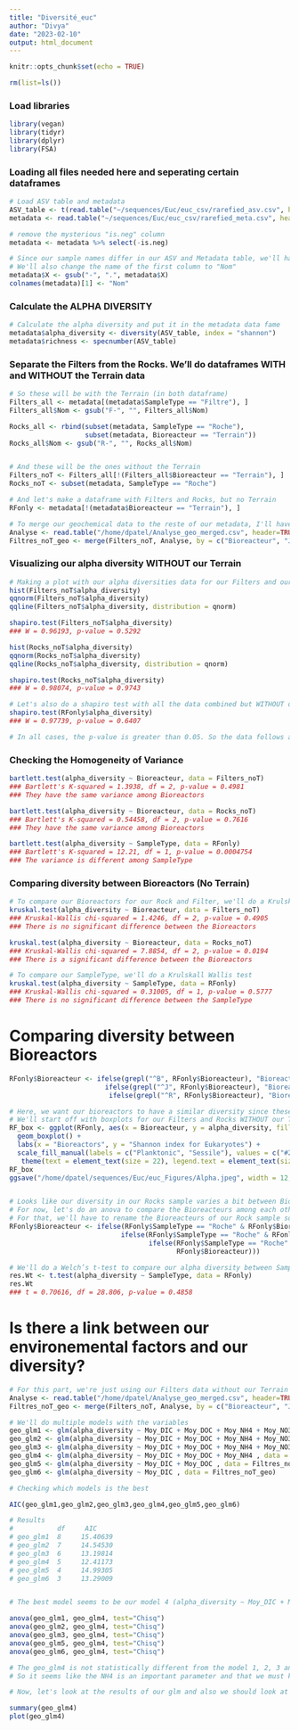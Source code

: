 ```yaml
---
title: "Diversité_euc"
author: "Divya"
date: "2023-02-10"
output: html_document
---
```


```r
knitr::opts_chunk$set(echo = TRUE)

rm(list=ls())
```

### Load libraries
```r
library(vegan)
library(tidyr)
library(dplyr)
library(FSA)
```


### Loading all files needed here and seperating certain dataframes
```r
# Load ASV table and metadata
ASV_table <- t(read.table("~/sequences/Euc/euc_csv/rarefied_asv.csv", header = TRUE, row.names = 1, sep = ","))
metadata <- read.table("~/sequences/Euc/euc_csv/rarefied_meta.csv", header=TRUE, sep=",", row.names = NULL)

# remove the mysterious "is.neg" column
metadata <- metadata %>% select(-is.neg)

# Since our sample names differ in our ASV and Metadata table, we'll have to replace the "-" to "."
# We'll also change the name of the first column to "Nom"
metadata$X <- gsub("-", ".", metadata$X)
colnames(metadata)[1] <- "Nom"
```

### Calculate the ALPHA DIVERSITY
```r
# Calculate the alpha diversity and put it in the metadata data fame
metadata$alpha_diversity <- diversity(ASV_table, index = "shannon")
metadata$richness <- specnumber(ASV_table)
```

### Separate the Filters from the Rocks. We'll do dataframes WITH and WITHOUT the Terrain data 
```r
# So these will be with the Terrain (in both dataframe)
Filters_all <- metadata[(metadata$SampleType == "Filtre"), ]
Filters_all$Nom <- gsub("F-", "", Filters_all$Nom)

Rocks_all <- rbind(subset(metadata, SampleType == "Roche"),
                   subset(metadata, Bioreacteur == "Terrain"))
Rocks_all$Nom <- gsub("R-", "", Rocks_all$Nom)


# And these will be the ones without the Terrain 
Filters_noT <- Filters_all[!(Filters_all$Bioreacteur == "Terrain"), ]
Rocks_noT <- subset(metadata, SampleType == "Roche")

# And let's make a dataframe with Filters and Rocks, but no Terrain
RFonly <- metadata[!(metadata$Bioreacteur == "Terrain"), ]

# To merge our geochemical data to the reste of our metadata, I'll have to make another dataframe
Analyse <- read.table("/home/dpatel/Analyse_geo_merged.csv", header=TRUE, sep=",", row.names = NULL)
Filtres_noT_geo <- merge(Filters_noT, Analyse, by = c("Bioreacteur", "Jour"), sort = TRUE)
```

### Visualizing our alpha diversity WITHOUT our Terrain
```r
# Making a plot with our alpha diversities data for our Filters and our Rocks
hist(Filters_noT$alpha_diversity)
qqnorm(Filters_noT$alpha_diversity)
qqline(Filters_noT$alpha_diversity, distribution = qnorm)

shapiro.test(Filters_noT$alpha_diversity)
### W = 0.96193, p-value = 0.5292

hist(Rocks_noT$alpha_diversity)
qqnorm(Rocks_noT$alpha_diversity)
qqline(Rocks_noT$alpha_diversity, distribution = qnorm)

shapiro.test(Rocks_noT$alpha_diversity)
### W = 0.98074, p-value = 0.9743

# Let's also do a shapiro test with all the data combined but WITHOUT our Terrain
shapiro.test(RFonly$alpha_diversity)
### W = 0.97739, p-value = 0.6407

# In all cases, the p-value is greater than 0.05. So the data follows a normal distribution
```


### Checking the Homogeneity of Variance
```r
bartlett.test(alpha_diversity ~ Bioreacteur, data = Filters_noT)
### Bartlett's K-squared = 1.3938, df = 2, p-value = 0.4981
### They have the same variance among Bioreactors

bartlett.test(alpha_diversity ~ Bioreacteur, data = Rocks_noT)
### Bartlett's K-squared = 0.54458, df = 2, p-value = 0.7616
### They have the same variance among Bioreactors

bartlett.test(alpha_diversity ~ SampleType, data = RFonly)
### Bartlett's K-squared = 12.21, df = 1, p-value = 0.0004754
### The variance is different among SampleType
```


### Comparing diversity between Bioreactors (No Terrain)
```r
# To compare our Bioreactors for our Rock and Filter, we'll do a Krulskall Wallis test
kruskal.test(alpha_diversity ~ Bioreacteur, data = Filters_noT)
### Kruskal-Wallis chi-squared = 1.4246, df = 2, p-value = 0.4905
### There is no significant difference between the Bioreactors

kruskal.test(alpha_diversity ~ Bioreacteur, data = Rocks_noT)
### Kruskal-Wallis chi-squared = 7.8854, df = 2, p-value = 0.0194
### There is a significant difference between the Bioreactors

# To compare our SampleType, we'll do a Krulskall Wallis test
kruskal.test(alpha_diversity ~ SampleType, data = RFonly)
### Kruskal-Wallis chi-squared = 0.31005, df = 1, p-value = 0.5777
### There is no significant difference between the SampleType
```


# Comparing diversity between Bioreactors 
```r
RFonly$Bioreacteur <- ifelse(grepl("^B", RFonly$Bioreacteur), "Bioreactor 1",
                        ifelse(grepl("^J", RFonly$Bioreacteur), "Bioreactor 2",
                         ifelse(grepl("^R", RFonly$Bioreacteur), "Bioreactor 3", "Field")))

# Here, we want our bioreactors to have a similar diversity since these are supposed to be triplicates. 
# We'll start off with boxplots for our Filters and Rocks WITHOUT our Terrain data
RF_box <- ggplot(RFonly, aes(x = Bioreacteur, y = alpha_diversity, fill = SampleType)) + 
  geom_boxplot() +
  labs(x = "Bioreactors", y = "Shannon index for Eukaryotes") +
  scale_fill_manual(labels = c("Planktonic", "Sessile"), values = c("#2A9D8F", "#F4A261"), name = "Community") +
   theme(text = element_text(size = 22), legend.text = element_text(size = 18))
RF_box
ggsave("/home/dpatel/sequences/Euc/euc_Figures/Alpha.jpeg", width = 12, height = 9, plot = last_plot())


# Looks like our diversity in our Rocks sample varies a bit between Bioreactors.
# For now, let's do an anova to compare the Bioreacteurs among each other for the Filters
# For that, we'll have to rename the Bioreacteurs of our Rock sample so that they don't get merged with our Filter samples
RFonly$Bioreacteur <- ifelse(RFonly$SampleType == "Roche" & RFonly$Bioreacteur == "Bleu", "Bleu1", 
                            ifelse(RFonly$SampleType == "Roche" & RFonly$Bioreacteur == "Jaune", "Jaune1",
                                   ifelse(RFonly$SampleType == "Roche" & RFonly$Bioreacteur == "Rouge", "Rouge1", 
                                          RFonly$Bioreacteur)))

# We'll do a Welch’s t-test to compare our alpha diversity between SampleType.
res.Wt <- t.test(alpha_diversity ~ SampleType, data = RFonly)
res.Wt
### t = 0.70616, df = 28.806, p-value = 0.4858    

```

# Is there a link between our environemental factors and our diversity?
```r
# For this part, we're just using our Filters data without our Terrain in it. I'll have to make another dataframe since I'm missing some data.
Analyse <- read.table("/home/dpatel/Analyse_geo_merged.csv", header=TRUE, sep=",", row.names = NULL)
Filtres_noT_geo <- merge(Filters_noT, Analyse, by = c("Bioreacteur", "Jour"), sort = TRUE)

# We'll do multiple models with the variables
geo_glm1 <- glm(alpha_diversity ~ Moy_DIC + Moy_DOC + Moy_NH4 + Moy_NO3 + Moy_NO2 + Moy_NOx, data = Filtres_noT_geo)
geo_glm2 <- glm(alpha_diversity ~ Moy_DIC + Moy_DOC + Moy_NH4 + Moy_NO3 + Moy_NO2 , data = Filtres_noT_geo)
geo_glm3 <- glm(alpha_diversity ~ Moy_DIC + Moy_DOC + Moy_NH4 + Moy_NO3 , data = Filtres_noT_geo)
geo_glm4 <- glm(alpha_diversity ~ Moy_DIC + Moy_DOC + Moy_NH4 , data = Filtres_noT_geo)
geo_glm5 <- glm(alpha_diversity ~ Moy_DIC + Moy_DOC , data = Filtres_noT_geo)
geo_glm6 <- glm(alpha_diversity ~ Moy_DIC , data = Filtres_noT_geo)

# Checking which models is the best

AIC(geo_glm1,geo_glm2,geo_glm3,geo_glm4,geo_glm5,geo_glm6)

# Results
#           df     AIC
# geo_glm1	8	  15.40639		
# geo_glm2	7	  14.54530		
# geo_glm3	6	  13.19814		
# geo_glm4	5	  12.41173		
# geo_glm5	4	  14.99305		
# geo_glm6	3	  13.29009	


# The best model seems to be our model 4 (alpha_diversity ~ Moy_DIC + Moy_DOC + Moy_NH4). Let's compare the model to the other ones.

anova(geo_glm1, geo_glm4, test="Chisq")
anova(geo_glm2, geo_glm4, test="Chisq")
anova(geo_glm3, geo_glm4, test="Chisq")
anova(geo_glm5, geo_glm4, test="Chisq")
anova(geo_glm6, geo_glm4, test="Chisq")

# The geo_glm4 is not statistically different from the model 1, 2, 3 and 6, but is statistically different from the model 5 (but not by much).
# So it seems like the NH4 is an important parameter and that we must keep it.

# Now, let's look at the results of our glm and also we should look at the Residuals

summary(geo_glm4)
plot(geo_glm4)
```

